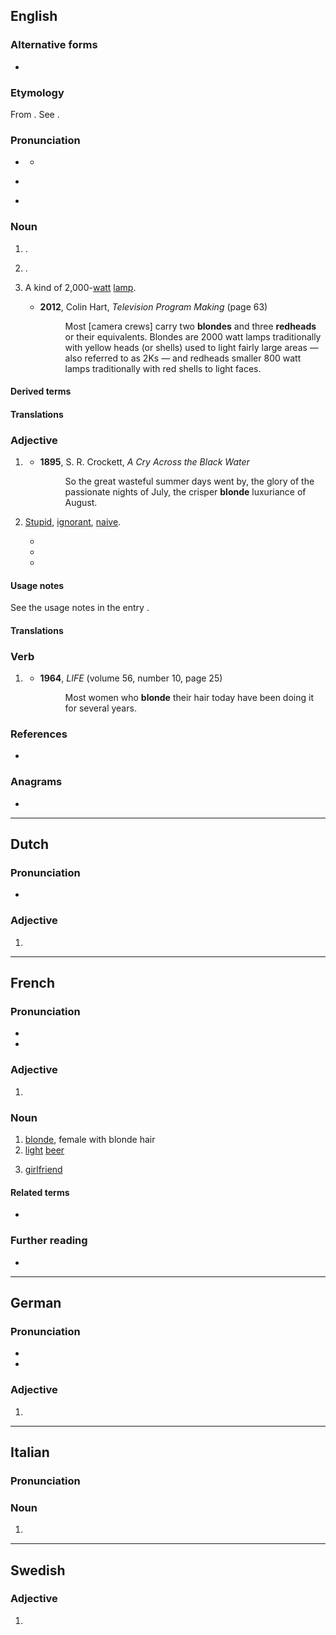 ==English==

===Alternative forms===
* {{l|en|blond}}

===Etymology===
From {{der|en|frm|-}} {{m|fr|blonde|g=f}}. See {{m|en|blond}}.

===Pronunciation===
* {{a|RP}} {{IPA|en|/blɒnd/}}
** {{audio|en|LL-Q1860 (eng)-Vealhurl-blonde.wav|Audio (Southern England)}}
* {{a|US}} {{IPA|en|/blɑnd/}}
* {{rhymes|en|ɒnd|s=1}}

===Noun===
{{en-noun}}

# {{alternative form of|en|blond|nodot=1}} {{gloss|person of fair hair}}. {{qualifier|Used especially of a woman. See the usage notes in the entry ''[[blond]]''.}}
# {{alternative form of|en|blond|nodot=1}} {{gloss|[[pale]] [[golden]] [[brown]] [[color]]}}.
#: {{color panel|F8E8A7}}
# {{lb|en|film|television|theatre}} A kind of 2,000-[[watt]] [[lamp]].
#: {{cot|en|redhead}}
#* '''2012''', Colin Hart, ''Television Program Making'' (page 63)
#*: Most [camera crews] carry two '''blondes''' and three '''redheads''' or their equivalents. Blondes are 2000 watt lamps traditionally with yellow heads (or shells) used to light fairly large areas &mdash; also referred to as 2Ks &mdash; and redheads smaller 800 watt lamps traditionally with red shells to light faces.

====Derived terms====
{{der3|en|
|blonde bombshell
|blonde joke
|blonde moment
|atomic blonde
|bottle blonde
|dirty blonde
|dumb blonde
|golden blonde
|honey blonde
|peroxide blonde
|platinum blonde
|sandy blonde
|strawberry blonde
|titanium blonde
|ash blonde|ice blonde}}

====Translations====
{{trans-see|blond}}

===Adjective===
{{en-adj|er|more}}

# {{lb|en|especially|of a woman}} {{alternative form of|en|blond}}
#* '''1895''', S. R. Crockett, ''A Cry Across the Black Water''
#*: So the great wasteful summer days went by, the glory of the passionate nights of July, the crisper '''blonde''' luxuriance of August.
# {{lb|en|especially|of a|woman|offensive}} [[stupid|Stupid]], [[ignorant]], [[naive]].
#* {{quote-book|en|year=2005|author=Nancy Bartholomew|title=Lethally Blonde|publisher=Silhouette|isbn=9781552543771|page=8
|passage=Emma&#39;s already huge green eyes widen and she gives me this look like, “Oh my God, sometimes you are just so '''blonde'''!”}}
#* {{quote-book|en|year=2014|author=Aviva Drescher|title=Leggy Blonde: A Memoir|publisher=Simon and Schuster|isbn=9781476722153
|passage=I was so '''blonde''' I honestly had no idea why he got so angry. He cooled on me for a week or so.}}
#* {{quote-book|en|year=2003|author=Bennett Fairorth|title=The Land Where My American Mother Died--Palermo, Sicily|page=201|publisher=iUniverse|isbn=9780595279388
|passage=“She was so '''blonde''', she studied for a blood test, when she went to the airport and saw a sign that said, &#39;Airport Left,&#39; she turned around and went home, when she heard that 90% of all crimes occur around the home, she moved.}}

====Usage notes====
See the usage notes in the entry {{m|en|blond}}.

====Translations====
{{trans-see|blond}}

===Verb===
{{en-verb}}

# {{lb|en|especially|of a woman}} {{alt form|en|blond}}
#* '''1964''', ''LIFE'' (volume 56, number 10, page 25)
#*: Most women who '''blonde''' their hair today have been doing it for several years.

===References===
* {{R:Lexico}}

===Anagrams===
* {{anagrams|en|a=bdelno|Bolden|bolden|bolned}}

{{C|en|Colors|Hair|Yellows|Female people}}

----

==Dutch==

===Pronunciation===
* {{audio|nl|Nl-blonde.ogg|Audio}}

===Adjective===
{{head|nl|adjective form}}

# {{nl-adj form of|infl|blond}}

----

==French==

===Pronunciation===
* {{fr-IPA}}
* {{audio|fr|LL-Q150 (fra)-WikiLucas00-blonde.wav|Audio}}

===Adjective===
{{head|fr|adjective form}}

# {{feminine singular of|fr|blond}}

===Noun===
{{fr-noun|f}}

# [[blonde]], female with blonde hair
# [[light]] [[beer]]
# {{lb|fr|Canada|Quebec|Louisiana|informal}} [[girlfriend]]
#: {{ant|fr|chum}}

====Related terms====
* {{l|fr|bière blonde}}

===Further reading===
* {{R:TLFi}}

----

==German==

===Pronunciation===
* {{IPA|de|/ˈblɔndə/}}
* {{audio|de|De-blonde.ogg|Audio}}

===Adjective===
{{head|de|adjective form}}

# {{de-adj form of|blond}}

----

==Italian==

===Pronunciation===
{{it-pr|blónde}}

===Noun===
{{head|it|noun form|g=f-p}}

# {{plural of|it|blonda}}

----

==Swedish==

===Adjective===
{{head|sv|adjective form}}

# {{sv-adj-form-abs-def-m|blond}}